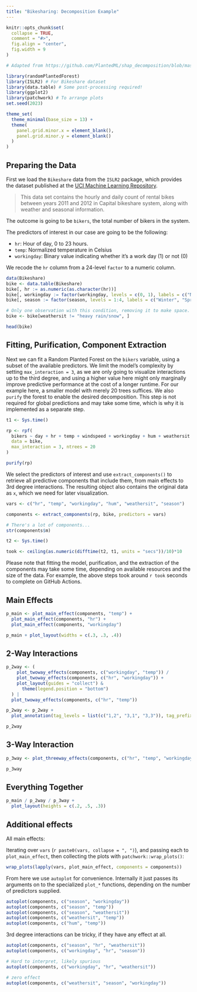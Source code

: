 ```yaml
---
title: "Bikesharing: Decomposition Example"
---
```


```r
knitr::opts_chunk$set(
  collapse = TRUE,
  comment = "#>",
  fig.align = "center",
  fig.width = 9
)

# Adapted from https://github.com/PlantedML/shap_decomposition/blob/master/bike_example/bike_example.R
```

```r
library(randomPlantedForest)
library(ISLR2) # For Bikeshare dataset
library(data.table) # Some post-processing required!
library(ggplot2)
library(patchwork) # To arrange plots
set.seed(2023)

theme_set(
  theme_minimal(base_size = 13) +
  theme(
    panel.grid.minor.x = element_blank(),
    panel.grid.minor.y = element_blank()
  )
)
```

## Preparing the Data

First we load the `Bikeshare` data from the `ISLR2` package, which provides the dataset published at the [UCI Machine Learning Repository](https://archive.ics.uci.edu/ml/datasets/bike+sharing+dataset).

> This data set contains the hourly and daily count of rental bikes between years 2011 and 2012 in Capital bikeshare system, along with weather and seasonal information.

The outcome is going to be `bikers`, the total number of bikers in the system.

The predictors of interest in our case are going to be the following:

- `hr`: Hour of day, 0 to 23 hours.
- `temp`: Normalized temperature in Celsius
- `workingday`: Binary value indicating whether it's a work day (1) or not (0)

We recode the `hr` column from a 24-level `factor` to a numeric column.

```r
data(Bikeshare)
bike <- data.table(Bikeshare)
bike[, hr := as.numeric(as.character(hr))]
bike[, workingday := factor(workingday, levels = c(0, 1), labels = c("No Workingday", "Workingday"))]
bike[, season := factor(season, levels = 1:4, labels = c("Winter", "Spring", "Summer", "Fall"))]

# Only one observation with this condition, removing it to make space.
bike <- bike[weathersit != "heavy rain/snow", ] 

head(bike)
```


## Fitting, Purification, Component Extraction

Next we can fit a Random Planted Forest on the `bikers` variable, using a subset of the available predictors.
We limit the model's complexity by setting `max_interaction = 3`, as we are only going to visualize interactions up to the third degree, and using a higher value here might only marginally improve predictive performance at the cost of a longer runtime.
For our example here, a smaller model with merely 20 trees suffices.
We also `purify` the forest to enable the desired decomposition.
This step is not required for global predictions and may take some time, which is why it is implemented as a separate step.

```r
t1 <- Sys.time()
```


```r
rp <- rpf(
  bikers ~ day + hr + temp + windspeed + workingday + hum + weathersit + season,
  data = bike,
  max_interaction = 3, ntrees = 20
)

purify(rp)
```

We select the predictors of interest and use `extract_components()` to retrieve all predictive components that include them,
from main effects to 3rd degree interactions.
The resulting object also contains the original data as `x`, which we need for later visualization.

```r
vars <- c("hr", "temp", "workingday", "hum", "weathersit", "season")

components <- extract_components(rp, bike, predictors = vars)

# There's a lot of components...
str(components$m)
```

```r
t2 <- Sys.time()

took <- ceiling(as.numeric(difftime(t2, t1, units = "secs"))/10)*10
```

Please note that fitting the model, purification, and the extraction of the components may take some time, depending on available resources and the size of the data.
For example, the above steps took around `r took` seconds to complete on GitHub Actions.

## Main Effects

```r
p_main <- plot_main_effect(components, "temp") +
  plot_main_effect(components, "hr") +
  plot_main_effect(components, "workingday")

p_main + plot_layout(widths = c(.3, .3, .4))
```

## 2-Way Interactions

```r
p_2way <- (
    plot_twoway_effects(components, c("workingday", "temp")) /
    plot_twoway_effects(components, c("hr", "workingday")) + 
    plot_layout(guides = "collect") &
      theme(legend.position = "bottom")
  ) |
  plot_twoway_effects(components, c("hr", "temp"))

p_2way <- p_2way + 
  plot_annotation(tag_levels = list(c("1,2", "3,1", "3,3")), tag_prefix = "m(", tag_suffix = ")")

p_2way
```

## 3-Way Interaction

```r
p_3way <- plot_threeway_effects(components, c("hr", "temp", "workingday"))

p_3way
```

## Everything Together

```r
p_main / p_2way / p_3way + 
  plot_layout(heights = c(.2, .5, .3))
```

## Additional effects


All main effects:

Iterating over `vars` (`r paste0(vars, collapse = ", ")`), and passing each to `plot_main_effect`, then collecting the plots with `patchwork::wrap_plots()`:

```r
wrap_plots(lapply(vars, plot_main_effect, components = components))
```

From here we use `autoplot` for convenience. Internally it just passes its arguments on to the specialized `plot_*` functions, depending on the number of predictors supplied.

```r
autoplot(components, c("season", "workingday"))
autoplot(components, c("season", "temp"))
autoplot(components, c("season", "weathersit"))
autoplot(components, c("weathersit", "temp"))
autoplot(components, c("hum", "temp"))
```


3rd degree interactions can be tricky, if they have any effect at all.

```r
autoplot(components, c("season", "hr", "weathersit"))
autoplot(components, c("workingday", "hr", "season"))

# Hard to interpret, likely spurious
autoplot(components, c("workingday", "hr", "weathersit"))

# zero effect
autoplot(components, c("weathersit", "season", "workingday"))
```

